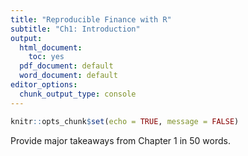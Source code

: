 ```yaml
---
title: "Reproducible Finance with R"
subtitle: "Ch1: Introduction"
output:
  html_document: 
    toc: yes
  pdf_document: default
  word_document: default
editor_options: 
  chunk_output_type: console
---
```


```r
knitr::opts_chunk$set(echo = TRUE, message = FALSE)
```


Provide major takeaways from Chapter 1 in 50 words. 

